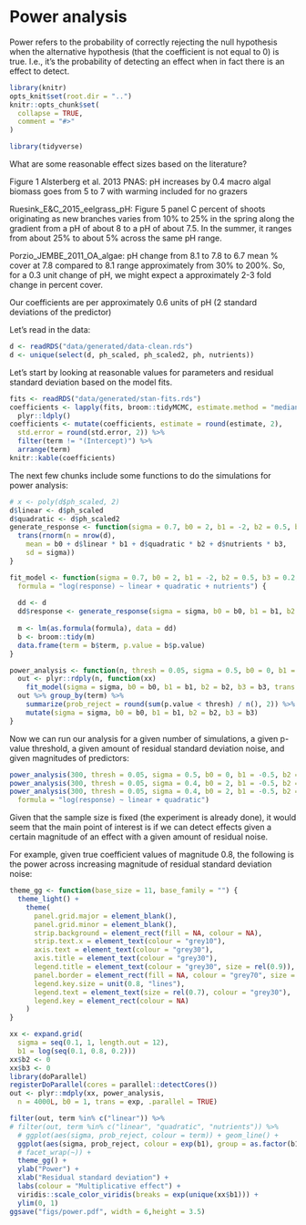# Power analysis

Power refers to the probability of correctly rejecting the null hypothesis when the alternative hypothesis (that the coefficient is not equal to 0) is true. I.e., it's the probability of detecting an effect when in fact there is an effect to detect.

```r
library(knitr)
opts_knit$set(root.dir = "..") 
knitr::opts_chunk$set(
  collapse = TRUE,
  comment = "#>"
)
```

```r
library(tidyverse)
```

What are some reasonable effect sizes based on the literature? 

Figure 1 Alsterberg et al. 2013 PNAS:
pH increases by 0.4
macro algal biomass goes from 5 to 7 with warming included for no grazers 

Ruesink_E&C_2015_eelgrass_pH:
Figure 5 panel C percent of shoots originating as new branches varies from 10% to 25% in the spring along the gradient from a pH of about 8 to a pH of about 7.5. In the summer, it ranges from about 25% to about 5% across the same pH range. 

Porzio_JEMBE_2011_OA_algae:
pH change from 8.1 to 7.8 to 6.7
mean % cover at 7.8 compared to 8.1 range approximately from 30% to 200%.
So, for a 0.3 unit change of pH, we might expect a approximately 2-3 fold change in percent cover. 

Our coefficients are per approximately 0.6 units of pH (2 standard deviations of the predictor)

Let's read in the data:

```r
d <- readRDS("data/generated/data-clean.rds")
d <- unique(select(d, ph_scaled, ph_scaled2, ph, nutrients))
```

Let's start by looking at reasonable values for parameters and residual standard deviation based on the model fits.

```r
fits <- readRDS("data/generated/stan-fits.rds")
coefficients <- lapply(fits, broom::tidyMCMC, estimate.method = "median") %>%
  plyr::ldply()
coefficients <- mutate(coefficients, estimate = round(estimate, 2),
  std.error = round(std.error, 2)) %>%
  filter(term != "(Intercept)") %>% 
  arrange(term)
knitr::kable(coefficients)
```

The next few chunks include some functions to do the simulations for power analysis:

```r
# x <- poly(d$ph_scaled, 2)
d$linear <- d$ph_scaled
d$quadratic <- d$ph_scaled2
generate_response <- function(sigma = 0.7, b0 = 2, b1 = -2, b2 = 0.5, b3 = 0.2, trans = exp) {
  trans(rnorm(n = nrow(d), 
    mean = b0 + d$linear * b1 + d$quadratic * b2 + d$nutrients * b3, 
    sd = sigma))
}
```

```r
fit_model <- function(sigma = 0.7, b0 = 2, b1 = -2, b2 = 0.5, b3 = 0.2, trans = exp,
  formula = "log(response) ~ linear + quadratic + nutrients") {
    
  dd <- d
  dd$response <- generate_response(sigma = sigma, b0 = b0, b1 = b1, b2 = b2, b3 = b3, trans = trans)
  
  m <- lm(as.formula(formula), data = dd)
  b <- broom::tidy(m)
  data.frame(term = b$term, p.value = b$p.value)
}
```

```r
power_analysis <- function(n, thresh = 0.05, sigma = 0.5, b0 = 0, b1 = -0.5, b2 = -0.5, b3 = 0.5, trans = exp, ...) {
  out <- plyr::rdply(n, function(xx) 
    fit_model(sigma = sigma, b0 = b0, b1 = b1, b2 = b2, b3 = b3, trans = trans, ...))
  out %>% group_by(term) %>% 
    summarize(prob_reject = round(sum(p.value < thresh) / n(), 2)) %>%
    mutate(sigma = sigma, b0 = b0, b1 = b1, b2 = b2, b3 = b3)
}
```

Now we can run our analysis for a given number of simulations, a given p-value threshold, a given amount of residual standard deviation noise, and given magnitudes of predictors:

```r
power_analysis(300, thresh = 0.05, sigma = 0.5, b0 = 0, b1 = -0.5, b2 = -0.5, b3 = 0.5, trans = exp)
power_analysis(300, thresh = 0.05, sigma = 0.4, b0 = 2, b1 = -0.5, b2 = -0.5, b3 = 0, trans = exp)
power_analysis(300, thresh = 0.05, sigma = 0.4, b0 = 2, b1 = -0.5, b2 = -0.5, b3 = 0, trans = exp,
  formula = "log(response) ~ linear + quadratic")
```

Given that the sample size is fixed (the experiment is already done), it would seem that the main point of interest is if we can detect effects given a certain magnitude of an effect with a given amount of residual noise. 

For example, given true coefficient values of magnitude 0.8, the following is the power across increasing magnitude of residual standard deviation noise:

```r
theme_gg <- function(base_size = 11, base_family = "") {
  theme_light() +
    theme(
      panel.grid.major = element_blank(),
      panel.grid.minor = element_blank(),
      strip.background = element_rect(fill = NA, colour = NA),
      strip.text.x = element_text(colour = "grey10"),
      axis.text = element_text(colour = "grey30"),
      axis.title = element_text(colour = "grey30"),
      legend.title = element_text(colour = "grey30", size = rel(0.9)),
      panel.border = element_rect(fill = NA, colour = "grey70", size = 1),
      legend.key.size = unit(0.8, "lines"),
      legend.text = element_text(size = rel(0.7), colour = "grey30"),
      legend.key = element_rect(colour = NA)
    )
}
```


```r
xx <- expand.grid(
  sigma = seq(0.1, 1, length.out = 12), 
  b1 = log(seq(0.1, 0.8, 0.2)))
xx$b2 <- 0
xx$b3 <- 0
library(doParallel)
registerDoParallel(cores = parallel::detectCores())
out <- plyr::mdply(xx, power_analysis, 
  n = 4000L, b0 = 1, trans = exp, .parallel = TRUE)

filter(out, term %in% c("linear")) %>% 
# filter(out, term %in% c("linear", "quadratic", "nutrients")) %>% 
  # ggplot(aes(sigma, prob_reject, colour = term)) + geom_line() +
  ggplot(aes(sigma, prob_reject, colour = exp(b1), group = as.factor(b1))) + geom_line(lwd = 0.9) +
  # facet_wrap(~)) +
  theme_gg() +
  ylab("Power") +
  xlab("Residual standard deviation") +
  labs(colour = "Multiplicative effect") +
  viridis::scale_color_viridis(breaks = exp(unique(xx$b1))) +
  ylim(0, 1)
ggsave("figs/power.pdf", width = 6,height = 3.5)
```

